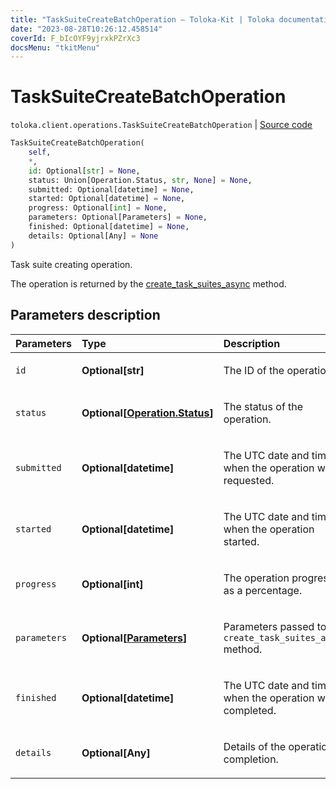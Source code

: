 ```yaml
---
title: "TaskSuiteCreateBatchOperation — Toloka-Kit | Toloka documentation"
date: "2023-08-28T10:26:12.458514"
coverId: F_bIcOYF9yjrxkPZrXc3
docsMenu: "tkitMenu"
---
```


# TaskSuiteCreateBatchOperation

`toloka.client.operations.TaskSuiteCreateBatchOperation` | [Source code](https://github.com/Toloka/toloka-kit/blob/v1.2.1/src/client/operations.py#L334)

```python
TaskSuiteCreateBatchOperation(
    self,
    *,
    id: Optional[str] = None,
    status: Union[Operation.Status, str, None] = None,
    submitted: Optional[datetime] = None,
    started: Optional[datetime] = None,
    progress: Optional[int] = None,
    parameters: Optional[Parameters] = None,
    finished: Optional[datetime] = None,
    details: Optional[Any] = None
)
```

Task suite creating operation.

The operation is returned by the [create_task_suites_async](/docs/toloka-kit/reference/toloka.client.TolokaClient.create_task_suites_async) method.

## Parameters description

| Parameters | Type | Description |
| :----------| :----| :-----------|
`id`|**Optional\[str\]**|<p>The ID of the operation.</p>
`status`|**Optional\[[Operation.Status](/docs/toloka-kit/reference/toloka.client.operations.Operation.Status)\]**|<p>The status of the operation.</p>
`submitted`|**Optional\[datetime\]**|<p>The UTC date and time when the operation was requested.</p>
`started`|**Optional\[datetime\]**|<p>The UTC date and time when the operation started.</p>
`progress`|**Optional\[int\]**|<p>The operation progress as a percentage.</p>
`parameters`|**Optional\[[Parameters](/docs/toloka-kit/reference/toloka.client.operations.TaskSuiteCreateBatchOperation.Parameters)\]**|<p>Parameters passed to the `create_task_suites_async` method.</p>
`finished`|**Optional\[datetime\]**|<p>The UTC date and time when the operation was completed.</p>
`details`|**Optional\[Any\]**|<p>Details of the operation completion.</p>